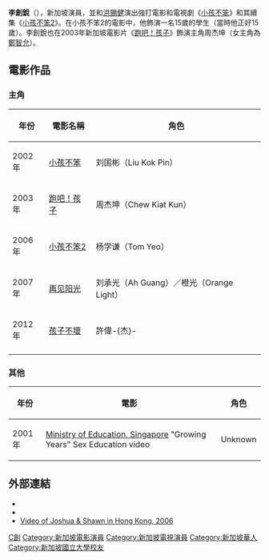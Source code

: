 {{藝人
| 姓名 = 李創銳
| 類型 = 男演員
| 原名 = 
| 外文名 = 
| 英文名 = Shawn Lee
| 國籍 = {{SIN}}
| 出生日期 = {{birth date and age|1990|2|11}}
| 出生地點 = {{SIN}}
| 職業 = 演員
| imdb = 0498241
}}

'''李創銳'''（{{bd|1990年|2月11日||}}），新加坡演員，並和[[洪賜健|洪賜健]]演出強打電影和電視劇《[[小孩不笨|小孩不笨]]》和其續集《[[小孩不笨2|小孩不笨2]]》。在小孩不笨2的電影中，他飾演一名15歲的學生（當時他正好15歲）。李創銳也在2003年新加坡電影片《[[跑吧！孩子|跑吧！孩子]]》飾演主角周杰坤（女主角為[[鄭智允_(新加坡演員)|鄭智允]]）。

== 電影作品 ==
===主角===
{| class="wikitable"
|-
! 年份 !! 電影名稱 !! 角色
|-
| 2002年 ||[[小孩不笨|小孩不笨]]|| 刘国彬（Liu Kok Pin）
|-
| 2003年 ||[[跑吧！孩子|跑吧！孩子]] || 周杰坤（Chew Kiat Kun）
|-
| 2006年 ||[[小孩不笨2|小孩不笨2]]|| 杨学谦（Tom Yeo）
|-
| 2007年 ||[[再见阳光|再见阳光]]|| 刘承光（Ah Guang）／橙光（Orange Light）
|-
| 2012年 ||[[孩子不壞|孩子不壞]]|| 許偉-{杰}-
|-
|}

===其他===
{| class="wikitable"
! 年份 !! 電影 !! 角色
|-
| 2001年 ||[[Ministry_of_Education,_Singapore|Ministry of Education, Singapore]] "Growing Years" Sex Education video||Unknown
|}

==外部連結==
*{{imdb name|0498241}}
*{{Hkmdb name|27494}}
*[http://www.youtube.com/watch?v=doLy5HmMrfI Video of Joshua & Shawn in Hong Kong, 2006] {{Wayback|url=http://www.youtube.com/watch?v=doLy5HmMrfI |date=20160418005520 }}

{{Authority control}}
{{DEFAULTSORT:Lee李}}
[[Category:李姓|C創]]
[[Category:新加坡電影演員|Category:新加坡電影演員]]
[[Category:新加坡電視演員|Category:新加坡電視演員]]
[[Category:新加坡華人|Category:新加坡華人]]
[[Category:新加坡國立大學校友|Category:新加坡國立大學校友]]